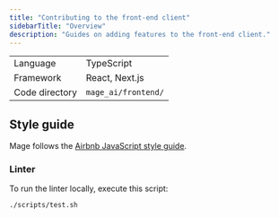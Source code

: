 ```yaml
---
title: "Contributing to the front-end client"
sidebarTitle: "Overview"
description: "Guides on adding features to the front-end client."
---
```


| | |
| --- | --- |
| Language | TypeScript |
| Framework | React, Next.js |
| Code directory | `mage_ai/frontend/` |

## Style guide

Mage follows the [Airbnb JavaScript style guide](https://airbnb.io/javascript/react/).

### Linter

To run the linter locally, execute this script:

```bash
./scripts/test.sh
```
